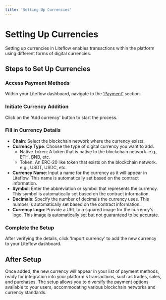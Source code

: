 ```yaml
---
title: 'Setting Up Currencies'
---
```



# Setting Up Currencies

Setting up currencies in Liteflow enables transactions within the platform using different forms of digital currencies.

## Steps to Set Up Currencies

<Steps>

### Access Payment Methods

Within your Liteflow dashboard, navigate to the ['Payment'](https://dashboard.liteflow.com/settings/payment) section.

### Initiate Currency Addition

Click on the 'Add currency' button to start the process.

### Fill in Currency Details

- **Chain**: Select the blockchain network where the currency exists.
- **Currency Type**: Choose the type of digital currency you want to add.
  - Native Token: A token that is native to the blockchain network. e.g., ETH, BNB, etc.
  - Token: An ERC-20 like token that exists on the blockchain network. e.g., USDT, USDC, etc.
- **Currency Name**: Input a name for the currency as it will appear in Liteflow. This name is automatically set based on the contract information.
- **Symbol**: Enter the abbreviation or symbol that represents the currency. This symbol is automatically set based on the contract information.
- **Decimals**: Specify the number of decimals the currency uses. This number is automatically set based on the contract information.
- **Currency Logo**: Provide a URL to a squared image for the currency's logo. This image is automatically set but not guaranteed to be accurate.

### Complete the Setup

After verifying the details, click 'Import currency' to add the new currency to your Liteflow dashboard.

</Steps>

## After Setup

Once added, the new currency will appear in your list of payment methods, ready for integration into your platform's transactions, such as trades, sales, and purchases. The setup allows you to diversify the payment options available to your users, accommodating various blockchain networks and currency standards.
